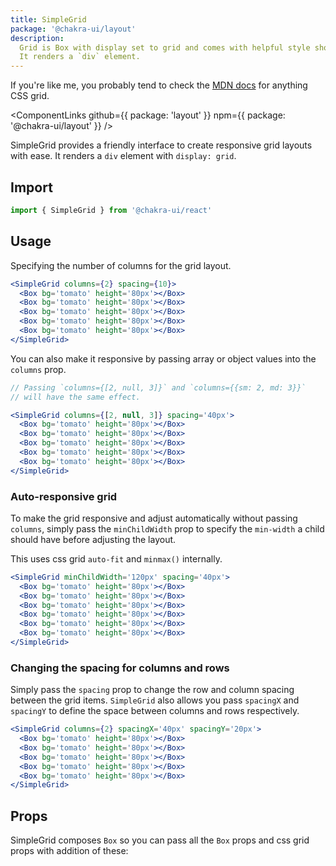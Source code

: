 ```yaml
---
title: SimpleGrid
package: '@chakra-ui/layout'
description:
  Grid is Box with display set to grid and comes with helpful style shorthand.
  It renders a `div` element.
---
```


If you're like me, you probably tend to check the
[MDN docs](https://developer.mozilla.org/en-US/docs/Web/CSS/CSS_Grid_Layout) for
anything CSS grid.

<ComponentLinks
  github={{ package: 'layout' }}
  npm={{ package: '@chakra-ui/layout' }}
/>

<carbon-ad></carbon-ad>

SimpleGrid provides a friendly interface to create responsive grid layouts with
ease. It renders a `div` element with `display: grid`.

## Import

```js
import { SimpleGrid } from '@chakra-ui/react'
```

## Usage

Specifying the number of columns for the grid layout.

```jsx
<SimpleGrid columns={2} spacing={10}>
  <Box bg='tomato' height='80px'></Box>
  <Box bg='tomato' height='80px'></Box>
  <Box bg='tomato' height='80px'></Box>
  <Box bg='tomato' height='80px'></Box>
  <Box bg='tomato' height='80px'></Box>
</SimpleGrid>
```

You can also make it responsive by passing array or object values into the
`columns` prop.

```jsx
// Passing `columns={[2, null, 3]}` and `columns={{sm: 2, md: 3}}`
// will have the same effect.

<SimpleGrid columns={[2, null, 3]} spacing='40px'>
  <Box bg='tomato' height='80px'></Box>
  <Box bg='tomato' height='80px'></Box>
  <Box bg='tomato' height='80px'></Box>
  <Box bg='tomato' height='80px'></Box>
  <Box bg='tomato' height='80px'></Box>
</SimpleGrid>
```

### Auto-responsive grid

To make the grid responsive and adjust automatically without passing `columns`,
simply pass the `minChildWidth` prop to specify the `min-width` a child should
have before adjusting the layout.

This uses css grid `auto-fit` and `minmax()` internally.

```jsx
<SimpleGrid minChildWidth='120px' spacing='40px'>
  <Box bg='tomato' height='80px'></Box>
  <Box bg='tomato' height='80px'></Box>
  <Box bg='tomato' height='80px'></Box>
  <Box bg='tomato' height='80px'></Box>
  <Box bg='tomato' height='80px'></Box>
  <Box bg='tomato' height='80px'></Box>
</SimpleGrid>
```

### Changing the spacing for columns and rows

Simply pass the `spacing` prop to change the row and column spacing between the
grid items. `SimpleGrid` also allows you pass `spacingX` and `spacingY` to
define the space between columns and rows respectively.

```jsx
<SimpleGrid columns={2} spacingX='40px' spacingY='20px'>
  <Box bg='tomato' height='80px'></Box>
  <Box bg='tomato' height='80px'></Box>
  <Box bg='tomato' height='80px'></Box>
  <Box bg='tomato' height='80px'></Box>
  <Box bg='tomato' height='80px'></Box>
</SimpleGrid>
```

## Props

SimpleGrid composes `Box` so you can pass all the `Box` props and css grid props
with addition of these:

<PropsTable of='SimpleGrid' />
